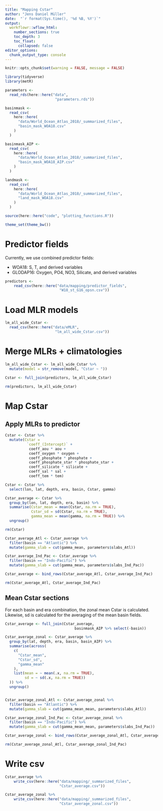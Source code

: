 ```yaml
---
title: "Mapping Cstar"
author: "Jens Daniel Müller"
date:  "`r format(Sys.time(), '%d %B, %Y')`"
output: 
  workflowr::wflow_html:
    number_sections: true
    toc_depth: 3
    toc_float:
      collapsed: false
editor_options:
  chunk_output_type: console
---
```


```r
knitr::opts_chunk$set(warning = FALSE, message = FALSE)
```

```r
library(tidyverse)
library(metR)
```

```r

parameters <-
  read_rds(here::here("data",
                       "parameters.rds"))
```

```r

basinmask <-
  read_csv(
    here::here(
      "data/World_Ocean_Atlas_2018/_summarized_files",
      "basin_mask_WOA18.csv"
    )
  )

basinmask_AIP <-
  read_csv(
    here::here(
      "data/World_Ocean_Atlas_2018/_summarized_files",
      "basin_mask_WOA18_AIP.csv"
    )
  )

landmask <-
  read_csv(
    here::here(
      "data/World_Ocean_Atlas_2018/_summarized_files",
      "land_mask_WOA18.csv"
    )
  )

```

```r
source(here::here("code", "plotting_functions.R"))
```

```r
theme_set(theme_bw())
```

# Predictor fields

Currently, we use combined predictor fields:

- WOA18: S, T, and derived variables
- GLODAP16: Oxygen, PO4, NO3, Silicate, and derived variables

```r

predictors <- 
    read_csv(here::here("data/mapping/predictor_fields",
                         "W18_st_G16_opsn.csv"))

```


# Load MLR models

```r

lm_all_wide_Cstar <-
  read_csv(here::here("data/eMLR",
                       "lm_all_wide_Cstar.csv"))

```

# Merge MLRs + climatologies

```r

lm_all_wide_Cstar <- lm_all_wide_Cstar %>% 
  mutate(model = str_remove(model, "Cstar ~ "))
         
Cstar <- full_join(predictors, lm_all_wide_Cstar)

rm(predictors, lm_all_wide_Cstar)

```


# Map Cstar

## Apply MLRs to predictor

```r

Cstar <- Cstar %>% 
  mutate(Cstar =
          `coeff_(Intercept)` +
           coeff_aou * aou +
           coeff_oxygen * oxygen +
           coeff_phosphate * phosphate +
           coeff_phosphate_star * phosphate_star +
           coeff_silicate * silicate +
           coeff_sal * sal + 
           coeff_tem * tem)

Cstar <- Cstar %>% 
  select(lon, lat, depth, era, basin, Cstar, gamma)

```

```r

Cstar_average <- Cstar %>%
  group_by(lon, lat, depth, era, basin) %>%
  summarise(Cstar_mean = mean(Cstar, na.rm = TRUE),
            Cstar_sd = sd(Cstar, na.rm = TRUE),
            gamma_mean = mean(gamma, na.rm = TRUE)) %>%
  ungroup()

rm(Cstar)

Cstar_average_Atl <- Cstar_average %>% 
  filter(basin == "Atlantic") %>% 
  mutate(gamma_slab = cut(gamma_mean, parameters$slabs_Atl))

Cstar_average_Ind_Pac <- Cstar_average %>% 
  filter(basin == "Indo-Pacific") %>% 
  mutate(gamma_slab = cut(gamma_mean, parameters$slabs_Ind_Pac))

Cstar_average <- bind_rows(Cstar_average_Atl, Cstar_average_Ind_Pac)

rm(Cstar_average_Atl, Cstar_average_Ind_Pac)

```

## Mean Cstar sections

For each basin and era combination, the zonal mean Cstar is calculated. Likewise, sd is calculated for the averaging of the mean basin fields.

```r

Cstar_average <- full_join(Cstar_average,
                                basinmask_AIP %>% select(-basin))

Cstar_average_zonal <- Cstar_average %>%
  group_by(lat, depth, era, basin, basin_AIP) %>%
  summarise(across(
    c(
      "Cstar_mean",
      "Cstar_sd",
      "gamma_mean"
    ),
    list(mean = ~ mean(.x, na.rm = TRUE),
         sd = ~ sd(.x, na.rm = TRUE))
  )) %>%
  ungroup()


Cstar_average_zonal_Atl <- Cstar_average_zonal %>% 
  filter(basin == "Atlantic") %>% 
  mutate(gamma_slab = cut(gamma_mean_mean, parameters$slabs_Atl))

Cstar_average_zonal_Ind_Pac <- Cstar_average_zonal %>% 
  filter(basin == "Indo-Pacific") %>% 
  mutate(gamma_slab = cut(gamma_mean_mean, parameters$slabs_Ind_Pac))

Cstar_average_zonal <- bind_rows(Cstar_average_zonal_Atl, Cstar_average_zonal_Ind_Pac)

rm(Cstar_average_zonal_Atl, Cstar_average_zonal_Ind_Pac)

```

# Write csv

```r

Cstar_average %>%
    write_csv(here::here("data/mapping/_summarized_files",
                         "Cstar_average.csv"))

Cstar_average_zonal %>%
    write_csv(here::here("data/mapping/_summarized_files",
                         "Cstar_average_zonal.csv"))

```

